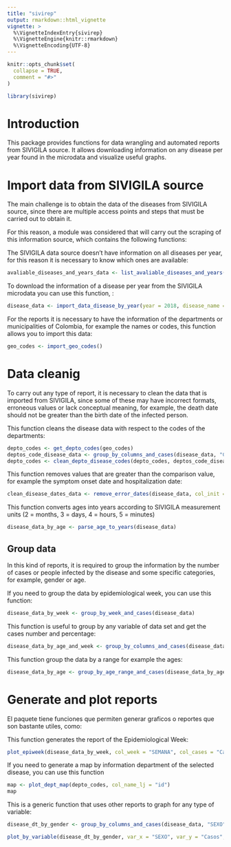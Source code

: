 ```yaml
---
title: "sivirep"
output: rmarkdown::html_vignette
vignette: >
  %\VignetteIndexEntry{sivirep}
  %\VignetteEngine{knitr::rmarkdown}
  %\VignetteEncoding{UTF-8}
---
```


```r
knitr::opts_chunk$set(
  collapse = TRUE,
  comment = "#>"
)
```

```r
library(sivirep)
```

# Introduction

This package provides functions for data wrangling and automated reports from SIVIGILA source. It allows downloading information on any disease per year found in the microdata and visualize useful graphs.

# Import data from SIVIGILA source

The main challenge is to obtain the data of the diseases from SIVIGILA source, since there are multiple access points and steps that must be carried out to obtain it.

For this reason, a module was considered that will carry out the scraping of this information source, which contains the following functions:

The SIVIGILA data source doesn't have information on all diseases per year, for this reason it is necessary to know which ones are available:

```r
avaliable_diseases_and_years_data <- list_avaliable_diseases_and_years()
```

To download the information of a disease per year from the SIVIGILA microdata you can use this function, :

```r
disease_data <- import_data_disease_by_year(year = 2018, disease_name = "DENGUE")
```

For the reports it is necessary to have the information of the departments or municipalities of Colombia, for example the names or codes, this function allows you to import this data:

```r
geo_codes <- import_geo_codes()
```


# Data cleanig
To carry out any type of report, it is necessary to clean the data that is imported from SIVIGILA, since some of these may have incorrect formats, erroneous values or lack conceptual meaning, for example, the death date should not be greater than the birth date of the infected person.

This function cleans the disease data with respect to the codes of the departments:

```r
depto_codes <- get_depto_codes(geo_codes)
deptos_code_disease_data <- group_by_columns_and_cases(disease_data, "COD_DPTO_O")
depto_codes <- clean_depto_disease_codes(depto_codes, deptos_code_disease_data, make_group = TRUE)
```

This function removes values that are greater than the comparison value, for example the symptom onset date and hospitalization date:

```r
clean_disease_dates_data <- remove_error_dates(disease_data, col_init = "INI_SI", col_cmp = "FEC_HOS")
```

This function converts ages into years according to SIVIGILA measurement units (2 = months, 3 = days, 4 = hours, 5 = minutes)
```r
disease_data_by_age <- parse_age_to_years(disease_data)
```


## Group data
In this kind of reports, it is required to group the information by the number of cases or people infected by the disease and some specific categories, for example, gender or age.

If you need to group the data by epidemiological week, you can use this function:
```r
disease_data_by_week <- group_by_week_and_cases(disease_data)
```

This function is useful to group by any variable of data set and get the cases number and percentage:
```r
disease_data_by_age_and_week <- group_by_columns_and_cases(disease_data, col_names = c("EDAD", "SEMANA"), wt_percentage = TRUE)
```

This function group the data by a range for example the ages:
```r
disease_data_by_age <- group_by_age_range_and_cases(disease_data_by_age_and_week, col_name = "EDAD", min_val = 5, max_val = 82, step = 5)
```


# Generate and plot reports
El paquete tiene funciones que permiten generar graficos o reportes que son bastante utiles, como:

This function generates the report of the Epidemiological Week:
```r
plot_epiweek(disease_data_by_week, col_week = "SEMANA", col_cases = "Casos", year = 2019, type = "date", xlabel = "Fecha de semana epidemiologica")
```

If you need to generate a map by information department of the selected disease, you can use this function

```r
map <- plot_dept_map(depto_codes, col_name_lj = "id")
map
```


This is a generic function that uses other reports to graph for any type of variable:

```r
disease_dt_by_gender <- group_by_columns_and_cases(disease_data, "SEXO", wt_percentage = TRUE)

plot_by_variable(disease_dt_by_gender, var_x = "SEXO", var_y = "Casos", var_fill = "SEXO", var_per = "Porcentaje", label_x = "Género", label_y = "Casos \n (Porcentajes)", scale_name = "Género", scale_labels = c("Femenino", "Masculino"), diagram_title = "Diagrama para la variable Sexo", legend_pos = "right", bar_wd = 0.6, text_sz = 4, show_val = TRUE)
``` 